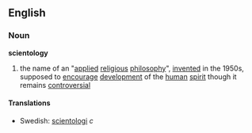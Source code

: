 ==English==
===Noun===
{{wikipedia}}
'''scientology'''
# the name of an "[[applied]] [[religious]] [[philosophy]]", [[invented]] in the 1950s, supposed to [[encourage]] [[development]] of the [[human]] [[spirit]] though it remains [[controversial]]

====Translations====
*Swedish: [[scientologi]] ''c''
